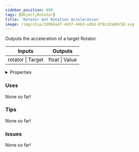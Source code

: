 ```yaml
---
sidebar_position: 699
tags: [Object,Rotator]
title: 'Rotator Get Rotation Acceleration'
image: /img/chip/2d96da47-4d37-4463-a3bd-8f8cd2ab0c58.svg
---
```


Outputs the acceleration of a target Rotator.



<IChip uuid="2d96da47-4d37-4463-a3bd-8f8cd2ab0c58"/>

<table><thead><tr><th>Inputs</th><th>Outputs</th></tr></thead><tbody><tr><td>rotator | Target</td><td>float | Value</td></tr></tbody></table>

<details>
  <summary>Properties</summary>
  <div>
    <div>
    <table>
      <tbody>
        <tr>
          <td>Is beta required?</td>
          <td>No</td>
        </tr>
        <tr>
          <td>Is chip a trolling risk?</td>
          <td>No</td>
        </tr>
        <tr>
          <td>Is chip a role assignment risk?</td>
          <td>No</td>
        </tr>
        <tr>
          <td>Chip UUID</td>
          <td>2d96da47-4d37-4463-a3bd-8f8cd2ab0c58</td>
        </tr>
        <tr>
          <td>Room availability</td>
          <td>Available everywhere</td>
        </tr>
      </tbody>
    </table>
    </div>
  </div>
</details>

### Uses

None so far!

### Tips

None so far!

### Issues

None so far!